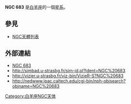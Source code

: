 {{NGCInfoBox|NGCID=NGC 683|發現者=約翰·弗里德里希·威廉·赫歇爾|發現日期=1825年10月17日|其他編號=UGC 1288,MCG 2-5-47,ZWG 437.43|曆元=J2000.0
|赤經=1時49分46.6秒
|赤緯=11°42'7"|星座=白羊座|星體=星系|星等=13.7|表面亮度=13.6|藍等=14.6}}

'''NGC 683''' 是[[白羊座|白羊座]]的一個[[星系|星系]]。

== 參見 ==
* [[NGC天體列表|NGC天體列表]]

== 外部連結 ==
* [https://web.archive.org/web/20051208224534/http://www.seds.org/~spider/ngc/ngc.cgi?683 NGC 683]
* http://simbad.u-strasbg.fr/sim-id.pl?Ident=NGC%20683
* http://vizier.u-strasbg.fr/viz-bin/VizieR-S?NGC%20683{{Wayback|url=http://vizier.u-strasbg.fr/viz-bin/VizieR-S?NGC%20683 |date=20160303200750 }}
* http://nedwww.ipac.caltech.edu/cgi-bin/nph-objsearch?objname=NGC%20683{{Wayback|url=http://nedwww.ipac.caltech.edu/cgi-bin/nph-objsearch?objname=NGC%20683 |date=20191018192441 }}

{{Catalogs|NGC=683}}

[[Category:白羊座NGC天体|Category:白羊座NGC天体]]